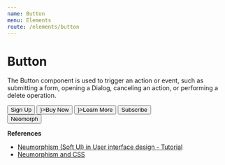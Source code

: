 ```yaml
---
name: Button
menu: Elements
route: /elements/button
---
```



# Button

The Button component is used to trigger an action or event, such as submitting a form, opening a Dialog, canceling an action, or performing a delete operation.

<Playground>
  <StyledGrid verticalStretch fractionWithBp={['1/2@tablet', '1/2@laptop']}>
    <GridItem>
      <Button bgColor="#decc62" btnType="1">Sign Up</Button>
    </GridItem>
    <GridItem>
      <Button bgColor="#00bbb4" btnType="1" postIcon={<ArrowNarrowRight size={24} />}>Buy Now</Button>
    </GridItem>
    <GridItem>
      <Button btnType="2" rounded={true} hoverAnimation={true} animatedIcon={<ArrowNarrowRight size={18} />}>Learn More</Button>
    </GridItem>
    <GridItem>
      <Button btnType="2" gradient="linear-gradient(130deg, #3bdbd0 0%, #00657f 80%)">Subscribe</Button>
    </GridItem>
    <GridItem>
      <div style={{backgroundColor: "hsl(215, 24%, 90%)", height: "100px", display: "flex", alignItems: "center", justifyContent: "center"}}>
        <Button btnType="3">Neomorph</Button>
      </div>
    </GridItem>
  </StyledGrid>
</Playground>


**References**
- [Neumorphism (Soft UI) in User interface design - Tutorial](https://uxplanet.org/neumorphism-in-user-interface-tutorial-c353698ac5c0)
- [Neumorphism and CSS](https://css-tricks.com/neumorphism-and-css/)